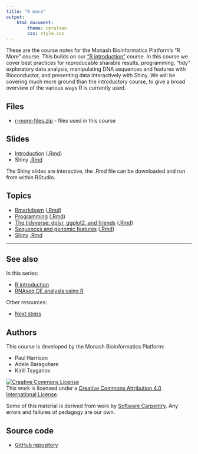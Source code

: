 ```yaml
---
title: "R more"
output: 
    html_document:
        theme: cerulean
        css: style.css
---
```


These are the course notes for the Monash Bioinformatics Platform's "R More" course.
This builds on our ["R introduction"](https://monashbioinformaticsplatform.github.io/r-intro/) course. In this course we cover best practices for reproducable sharable results, programming, "tidy" exploratory data analysis, manipulating DNA sequences and features with Bioconductor, and presenting data interactively with Shiny. We will be covering much more ground than the introductory course, to give a broad overview of the various ways R is currently used.

## Files

* [r-more-files.zip](r-more-files.zip) - files used in this course

## Slides

* [Introduction](slides/introduction.html) ([.Rmd](slides/introduction.Rmd))
* Shiny [.Rmd](slides/shiny_course_notes.Rmd)

The Shiny slides are interactive, the .Rmd file can be downloaded and run from within RStudio.

## Topics

* [Rmarkdown](topics/Rmarkdown.html) ([.Rmd](topics/Rmarkdown.Rmd))
* [Programming](topics/programming.html) ([.Rmd](topics/programming.Rmd))
* [The tidyverse: dplyr, ggplot2, and friends](topics/tidyverse.html) ([.Rmd](topics/tidyverse.Rmd))
* [Sequences and genomic features](topics/sequences_and_features.html) ([.Rmd](topics/sequences_and_features.Rmd))
* [Shiny](http://biotraining.erc.monash.edu:3838/tutorial/) [.Rmd](topics/shiny_tutorial.Rmd)

---

## See also

In this series:

* [R introduction](https://monashbioinformaticsplatform.github.io/r-intro/)
* [RNAseq DE analysis using R](http://monashbioinformaticsplatform.github.io/RNAseq-DE-analysis-with-R/)

Other resources:

* [Next steps](https://monashbioinformaticsplatform.github.io/r-intro/next.html)


## Authors

This course is developed by the Monash Bioinformatics Platform:

* Paul Harrison
* Adele Baraguhare 
* Kirill Tsyganov

<a rel="license" href="http://creativecommons.org/licenses/by/4.0/"><img alt="Creative Commons License" style="border-width:0" src="figures/CC-BY.png" /></a><br />This work is licensed under a <a rel="license" href="http://creativecommons.org/licenses/by/4.0/">Creative Commons Attribution 4.0 International License</a>.

Some of this material is derived from work by [Software Carpentry](http://software-carpentry.org/). Any errors and failures of pedagogy are our own.

## Source code

* [GitHub repository](https://github.com/MonashBioinformaticsPlatform/r-more)




